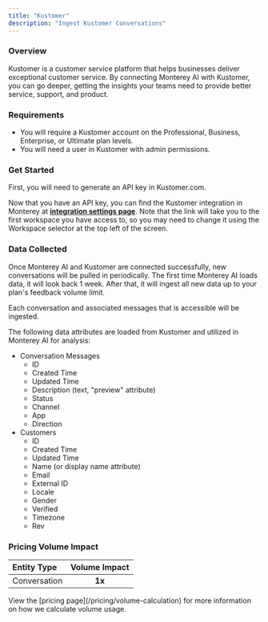 ```yaml
---
title: "Kustomer"
description: "Ingest Kustomer Conversations"
---
```


### Overview

Kustomer is a customer service platform that helps businesses deliver exceptional customer service. By connecting Monterey AI with Kustomer, you can go deeper, getting the insights your teams need to provide better service, support, and product.

### Requirements

- You will require a Kustomer account on the Professional, Business, Enterprise, or Ultimate plan levels.
- You will need a user in Kustomer with admin permissions.

### Get Started

First, you will need to generate an API key in Kustomer.com.

<Steps>
  <Step title='Go to "Settings"' />
  <Step title='Click "Security" in the navigation menu' />
  <Step title='Click "API Keys"' />
  <Step title='Click "Add API Key"' />
  <Step title='Enter "Monterey AI" for the "Name" attribute' />
  <Step title="Apply the following roles for the API Key: `org.permission.conversation.read`, `org.permission.message.read`, `org.permission.customer.read`, and `org.permission.tag.read`." />
  <Step title='Click "Create"' />
  <Step title='Copy the generated "Token" value and save for later.' />
</Steps>

Now that you have an API key, you can find the Kustomer integration in Monterey at **[integration settings page](https://app.monterey.ai/w/default/settings/integrations/kustomer)**.
Note that the link will take you to the first workspace you have access to, so you may need to change it using the Workspace selector at the top left of the screen.

<Steps>
  <Step title='Go to "Settings"' />
  <Step title='Click "Integrations" in the navigation menu' />
  <Step title='Click "Kustomer"' />
  <Step title="Pase the API Key that you created in Kustomer" />
  <Step title='Click "Save" and the system will validate the API key and confirm it has necessary roles.' />
  <Step title="Once confirmed, you will be returned to Monterey AI, where you can toggle on ticket ingestion" />
  <Step title="[Optional] You can also enable each comment on the Kustomer tickets to be ingested" />
</Steps>

### Data Collected

Once Monterey AI and Kustomer are connected successfully, new conversations will be pulled in periodically. The first time Monterey AI loads data, it will look back 1 week. After that, it will ingest all new data up to your plan's feedback volume limit.

Each conversation and associated messages that is accessible will be ingested.

The following data attributes are loaded from Kustomer and utilized in Monterey AI for analysis:

- Conversation Messages
  - ID
  - Created Time
  - Updated Time
  - Description (text, "preview" attribute)
  - Status
  - Channel
  - App
  - Direction
- Customers
  - ID
  - Created Time
  - Updated Time
  - Name (or display name attribute)
  - Email
  - External ID
  - Locale
  - Gender
  - Verified
  - Timezone
  - Rev

### Pricing Volume Impact

| Entity Type  | Volume Impact |
| :----------- | :-----------: |
| Conversation |    **1x**     |

<Info>
  View the [pricing page](/pricing/volume-calculation) for more information on
  how we calculate volume usage.
</Info>
